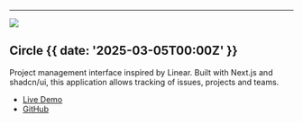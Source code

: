 

---

![](@/images/circle.png)

## <SparkleIcon />Circle {{ date: '2025-03-05T00:00Z' }}

Project management interface inspired by Linear. Built with Next.js and shadcn/ui, this application allows tracking of issues, projects and teams.

- [Live Demo](https://circle.lndev.me)
- [GitHub](https://github.com/ln-dev7/circle)